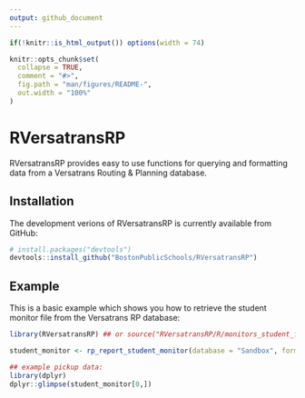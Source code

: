 ```yaml
---
output: github_document
---
```


<!-- README.md is generated from README.Rmd. Please edit that file -->

```r
if(!knitr::is_html_output()) options(width = 74)

knitr::opts_chunk$set(
  collapse = TRUE,
  comment = "#>",
  fig.path = "man/figures/README-",
  out.width = "100%"
)
```

# RVersatransRP

<!-- badges: start -->
<!-- badges: end -->

RVersatransRP provides easy to use functions for querying and
formatting data from a Versatrans Routing & Planning database.

## Installation

The development verions of RVersatransRP is currently available from GitHub:

``` r
# install.packages("devtools") 
devtools::install_github("BostonPublicSchools/RVersatransRP")
```

## Example

This is a basic example which shows you how to retrieve the student monitor file
from the Versatrans RP database:

```r
library(RVersatransRP) ## or source("RVersatransRP/R/monitors_student_file.R")

student_monitor <- rp_report_student_monitor(database = "Sandbox", format = "long")

## example pickup data:
library(dplyr)
dplyr::glimpse(student_monitor[0,])
```

